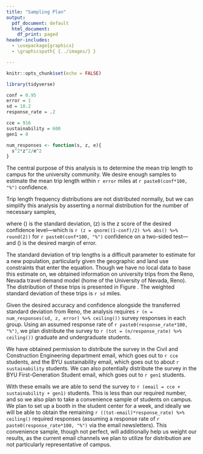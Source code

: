 ```yaml
---
title: "Sampling Plan"
output:
  pdf_document: default
  html_document:
    df_print: paged
header-includes:
  - \usepackage{graphicx}
  - \graphicspath{ {../images/} }

---
```




```r
knitr::opts_chunk$set(echo = FALSE)

library(tidyverse)
```

```r
conf = 0.95
error = 1
sd = 10.2
response_rate = .2

cce = 916
sustainability = 600
gen1 = 0

num_responses <- function(s, z, e){
  s^2*z^2/e^2
}
```

The central purpose of this analysis is to determine the mean trip length to campus for the university
community. We desire enough samples to estimate the mean trip length within `r error` miles at `r paste0(conf*100, "%")` confidence.

Trip length frequency distributions are not distributed normally, but we can simplify this analysis by asserting a normal distribution for the number of necessary samples,

\begin{equation*}
  N = \frac{\sigma^2z^2}{\epsilon^2},
\end{equation*}

where \(\sigma\) is the standard deviation, \(z\) is the z score of the desired confidence level---which is `r (z = qnorm((1-conf)/2) %>% abs() %>% round(2))` for `r paste0(conf*100, "%")` confidence on a two-sided test---and \(\epsilon\) is the desired margin of error.

The standard deviation of trip lengths is a difficult parameter to estimate for a new population, particularly given the geographic and land use constraints that enter the equation. Though we have no local data to base this estimate on, we obtained information on university trips from the Reno, Nevada travel demand model (home of the University of Nevada, Reno). The distribution of these trips is presented in Figure \ref{fig:reno}. The weighted standard deviation of these trips is `r sd` miles.

Given the desired accuracy and confidence alongside the transferred standard deviation from Reno, the analysis requires `r (n = num_responses(sd, z, error) %>% ceiling())` survey responses in each group. Using an assumed response rate of `r paste0(response_rate*100, "%")`, we plan distribute the survey to `r (tot = (n/response_rate) %>% ceiling())` graduate and undergraduate students.

We have obtained permission to distribute the survey in the Civil and Construction Engineering department email, which goes out to `r cce` students, and the BYU sustainability email, which goes out to about `r sustainability` students. We can also potentially distribute the survey in the BYU First-Generation Student email, which goes out to `r gen1` students.

With these emails we are able to send the survey to `r (email = cce + sustainability + gen1)` students. This is less than our required number, and so we also plan to take a convenience sample of students on campus. We plan to set up a booth in the student center for a week, and ideally we will be able to obtain the remaining `r ((tot-email)*response_rate) %>% ceiling()` required responses (assuming a response rate of `r paste0(response_rate*100, "%")` via the email newsletters). This convenience sample, though not perfect, will additionally help us weight our results, as the current email channels we plan to utilize for distribution are not particularly representative of campus.

\begin{figure}
  \includegraphics{reno.jpg}
  \caption{\centering University trip length frequency distribution for Reno, NV.\newline Data from Reno/Washoe~County travel demand model.}
  \label{fig:reno}
\end{figure}

